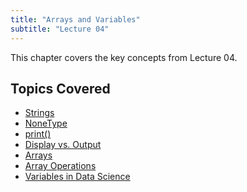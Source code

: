 ```yaml
---
title: "Arrays and Variables"
subtitle: "Lecture 04"
---
```


This chapter covers the key concepts from Lecture 04.

## Topics Covered

* [Strings](strings.qmd)
* [NoneType](nonetype.qmd)
* [print()](print.qmd)
* [Display vs. Output](display-vs-output.qmd)
* [Arrays](arrays.qmd)
* [Array Operations](array-operations.qmd)
* [Variables in Data Science](variables-in-data-science.qmd)

